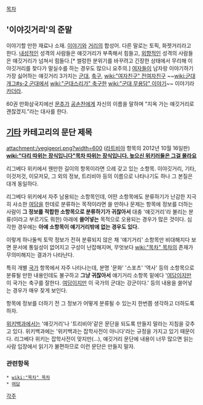 [[목차]]

== '이야깃거리'의 준말 ==
이야기할 만한 재료나 소재. [[이야기]]와 [[거리]]의 합성어. 다른 말로는 토픽, 화젯거리라고 한다.
[[내성적]]인 성격의 사람들은 얘깃거리가 부족해서 힘들고, [[외향적]]인 성격의 사람들은 얘깃거리가 넘쳐서 힘들다.[* 썰렁한 분위기를 바꾸려고 긴장한 상태에서 무리해 이야깃거리를 찾다가 말실수를 하는 경우도 많으니 요주의.]
[[여자]]들이 남자랑 이야기하기 가장 싫어하는 얘깃거리 3가지는 [[군대]], [[축구]], [[wiki:"여자친구" 전여자친구]] ~~[[wiki:군대개그#s-2 군대]]에서 [[wiki:"군대스리가" 축구]]한 [[wiki:"군대 무용담" 이야기]]~~ 이야기라 [[카더라]].

60권 만화삼국지에선 [[문추]]가 [[공손찬]]에게 자신의 이름을 말하며 "지옥 가는 얘깃거리로 괜찮겠지."라는 대사를 한다.

== [[기타]] 카테고리의 문단 제목 == 
attachment:/yegigeori.png?width=600
([[라트비아]] 항목의 2012년 10월 16일판)
'''[[wiki:"다리 따위는 장식입니다"목차 따위는 장식입니다. 높으신 위키러들은 그걸 몰라요]]'''

리그베다 위키에서 웬만한 길이의 항목이라면 으레 갖고 있는 소항목. 이야깃거리, 기타, 이것저것, 이모저모, 그 외의 정보, 트리비아 등의 이름으로 나타나기도 하나 그 본질은 대개 동일하다.

리그베다 위키에서 자주 남용되는 소항목인데, 어떤 소항목에도 분류하기가 난감한 지극히 사소한 [[여담]]을 한데로 분류하는 목적이라면 쓸 만하나 문제는 항목에 정보를 더하는 사람이 '''그 정보를 적합한 소항목으로 분류하기가 귀찮아서''' 대충 '얘깃거리'라 불리는 분류(이라고 부르기도 뭐한) 아래에 '''쓸어넣는''' 목적으로 오용되는 경우가 많은 것이다. 심각한 경우에는 '''아예 소항목이 얘기거리밖에 없는 경우도 있다.''' 

이렇게 하나둘씩 토막 정보가 전혀 분류되지 않은 채 '얘기거리' 소항목만 비대해지다 보면 문서에 통일성이 없어지고 구성이 난잡해지며, 무엇보다 [[wiki:"목차" 목차]]의 존재가 무의미해지는 결과가 나타난다.

특히 개별 [[국가]] 항목에서 자주 나타나는데, 분명 '문화' '스포츠' '역사' 등의 소항목으로 분류될 만한 내용인데도 불구하고 '''그냥 귀찮아서''' 얘기거리 소항목 밑에다 '[[여담]]이지만 이 국가는 축구를 잘한다. [[여담]]이지만 이 국가의 군대는 강군이다.' 등의 내용을 쓸어넣는 경우가 매우 잦게 보인다.

항목에 정보를 더하기 전 그 정보가 어떻게 분류될 수 있는지 한번쯤 생각하고 더하도록 하자.

[[위키백과]]에서는 '얘깃거리'나 '트리비아'같은 문단을 되도록 만들지 말라는 지침을 갖추고 있다. 위키백과에는 '위키백과는 잡학사전이 아니다'라는 규정을 가지고 있기 때문이다. 리그베다 위키는 잡학사전이 맞지만(…), 얘깃거리 문단에 내용이 너무 많으면 읽는 사람 입장에서 읽기가 불편하므로 이런 문단은 만들지 말자.

=== 관련항목 ===
 * [[wiki:"목차" 목차]]
 * [[여담]]

[[각주]]
